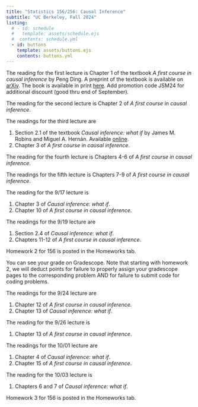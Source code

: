 ```yaml
---
title: "Statistics 156/256: Causal Inference"
subtitle: "UC Berkeley, Fall 2024"
listing:
  # - id: schedule
  #   template: assets/schedule.ejs
  #  contents: schedule.yml
  - id: buttons
    template: assets/buttons.ejs
    contents: buttons.yml
---
```


::: {#buttons}
:::


::: {.callout-note title="Readings week 1"}
The reading for the first lecture is Chapter 1 of the textbook _A first course in causal inference_ by Peng Ding.
A preprint of the textbook is available on [arXiv](https://arxiv.org/pdf/2305.18793). The book is available 
in print [here](https://www.routledge.com/A-First-Course-in-Causal-Inference/Ding/p/book/9781032758626). 
 Add promotion code JSM24 for additional discount (good thru end of
September). 
:::

::: {.callout-note title="Readings week 2"}
The reading for the second lecture is Chapter 2 of _A first course in causal inference_.

The readings for the third lecture are 

1. Section 2.1 of the textbook _Causal inference: what if_ by 
James M. Robins and Miguel A. Hernán. Available [online](https://www.hsph.harvard.edu/miguel-hernan/causal-inference-book/).
2. Chapter 3 of _A first course in causal inference_.
:::

::: {.callout-note title="Readings week 3"}
The reading for the fourth lecture is Chapters 4-6 of _A first course in causal inference_.

The readings for the fifth lecture is Chapters 7-9 of _A first course in causal inference_.
:::

::: {.callout-note title="Readings week 4"}
The reading for the 9/17 lecture is

1. Chapter 3 of  _Causal inference: what if_.
2. Chapter 10 of _A first course in causal inference_.

The readings for the 9/19 lecture are

1. Section 2.4 of  _Causal inference: what if_.
2. Chapters 11-12 of _A first course in causal inference_.
:::

::: {.callout-note title="Homework 2 posted"}
Homework 2 for 156 is posted in the Homeworks tab.
:::

::: {.callout-note title="Homework 1 and Reading assignment 1 grades released"}
You can see your grade on Gradescope. Note that starting with homework 2, we will deduct points for failure to properly assign your gradescope pages to the corresponding problem AND for failure to submit code for coding problems.
:::

::: {.callout-note title="Readings week 5"}
The readings for the 9/24 lecture are

1. Chapter 12 of _A first course in causal inference_.
2. Chapter 13 of  _Causal inference: what if_.

The reading for the 9/26 lecture is

1.  Chapter 13 of _A first course in causal inference_.
:::

::: {.callout-note title="Readings week 6"}
The readings for the 10/01 lecture are

1. Chapter 4 of _Causal inference: what if_.
2. Chapter 15 of _A first course in causal inference_. 

The reading for the 10/03 lecture is

1.  Chapters 6 and 7 of _Causal inference: what if_.
:::

::: {.callout-note title="Homework 3 posted"}
Homework 3 for 156 is posted in the Homeworks tab.
:::